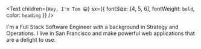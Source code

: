 <Text
  children={`Hey, I'm Tom 😀`}
  sx={{ fontSize: [4, 5, 6], fontWeight: `bold`, color: `heading` }}
/>

I'm a Full Stack Software Engineer with a background in Strategy and Operations. I live in San Francisco and make powerful web applications that are a delight to use. 
